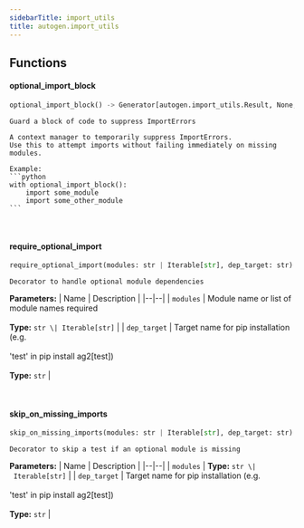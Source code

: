 ```yaml
---
sidebarTitle: import_utils
title: autogen.import_utils
---
```


## Functions

<code class="doc-symbol doc-symbol-heading doc-symbol-function"></code>
#### optional_import_block
<a href="#autogen.import_utils..optional_import_block" class="headerlink" title="Permanent link"></a>

```python
optional_import_block() -> Generator[autogen.import_utils.Result, None, None]
```

    Guard a block of code to suppress ImportErrors
    
    A context manager to temporarily suppress ImportErrors.
    Use this to attempt imports without failing immediately on missing modules.
    
    Example:
    ```python
    with optional_import_block():
        import some_module
        import some_other_module
    ```

<br />

<code class="doc-symbol doc-symbol-heading doc-symbol-function"></code>
#### require_optional_import
<a href="#autogen.import_utils..require_optional_import" class="headerlink" title="Permanent link"></a>

```python
require_optional_import(modules: str | Iterable[str], dep_target: str) -> Callable[[~T], ~T]
```

    Decorator to handle optional module dependencies

<b>Parameters:</b>
| Name | Description |
|--|--|
| `modules` | Module name or list of module names required<br/><br/>**Type:** `str \| Iterable[str]` |
| `dep_target` | Target name for pip installation (e.g.<br/><br/>'test' in pip install ag2[test])<br/><br/>**Type:** `str` |

<br />

<code class="doc-symbol doc-symbol-heading doc-symbol-function"></code>
#### skip_on_missing_imports
<a href="#autogen.import_utils..skip_on_missing_imports" class="headerlink" title="Permanent link"></a>

```python
skip_on_missing_imports(modules: str | Iterable[str], dep_target: str) -> Callable[[~T], ~T]
```

    Decorator to skip a test if an optional module is missing

<b>Parameters:</b>
| Name | Description |
|--|--|
| `modules` | **Type:** `str \| Iterable[str]` |
| `dep_target` | Target name for pip installation (e.g.<br/><br/>'test' in pip install ag2[test])<br/><br/>**Type:** `str` |

<br />